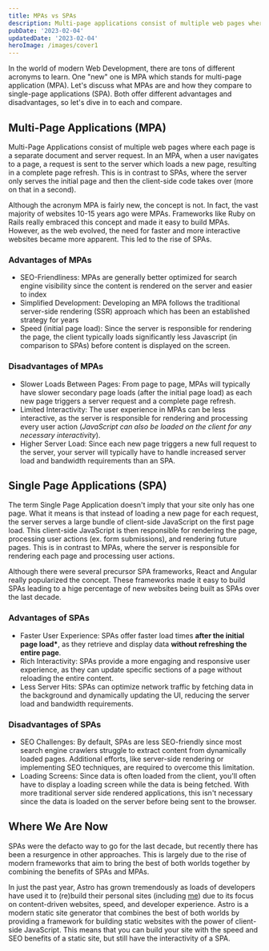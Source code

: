 ```yaml
---
title: MPAs vs SPAs
description: Multi-page applications consist of multiple web pages where each page is a separate document
pubDate: '2023-02-04'
updatedDate: '2023-02-04'
heroImage: /images/cover1
---
```


In the world of modern Web Development, there are tons of different acronyms to learn. One "new" one is MPA which stands for multi-page application (MPA). Let's discuss what MPAs are and how they compare to single-page applications (SPA). Both offer different advantages and disadvantages, so let's dive in to each and compare.

## Multi-Page Applications (MPA)

Multi-Page Applications consist of multiple web pages where each page is a separate document and server request. In an MPA, when a user navigates to a page, a request is sent to the server which loads a new page, resulting in a complete page refresh. This is in contrast to SPAs, where the server only serves the initial page and then the client-side code takes over (more on that in a second).

Although the acronym MPA is fairly new, the concept is not. In fact, the vast majority of websites 10-15 years ago were MPAs. Frameworks like Ruby on Rails really embraced this concept and made it easy to build MPAs. However, as the web evolved, the need for faster and more interactive websites became more apparent. This led to the rise of SPAs.

### Advantages of MPAs

- SEO-Friendliness: MPAs are generally better optimized for search engine visibility since the content is rendered on the server and easier to index
- Simplified Development: Developing an MPA follows the traditional server-side rendering (SSR) approach which has been an established strategy for years
- Speed (initial page load): Since the server is responsible for rendering the page, the client typically loads significantly less Javascript (in comparison to SPAs) before content is displayed on the screen.

### Disadvantages of MPAs

- Slower Loads Between Pages: From page to page, MPAs will typically have slower secondary page loads (after the initial page load) as each new page triggers a server request and a complete page refresh.
- Limited Interactivity: The user experience in MPAs can be less interactive, as the server is responsible for rendering and processing every user action (_JavaScript can also be loaded on the client for any necessary interactivity_).
- Higher Server Load: Since each new page triggers a new full request to the server, your server will typically have to handle increased server load and bandwidth requirements than an SPA.

## Single Page Applications (SPA)

The term Single Page Application doesn't imply that your site only has one page. What it means is that instead of loading a new page for each request, the server serves a large bundle of client-side JavaScript on the first page load. This client-side JavaScript is then responsible for rendering the page, processing user actions (ex. form submissions), and rendering future pages. This is in contrast to MPAs, where the server is responsible for rendering each page and processing user actions.

Although there were several precursor SPA frameworks, React and Angular really popularized the concept. These frameworks made it easy to build SPAs leading to a hige percentage of new websites being built as SPAs over the last decade.

### Advantages of SPAs

- Faster User Experience: SPAs offer faster load times **after the initial page load\***, as they retrieve and display data **without refreshing the entire page**.
- Rich Interactivity: SPAs provide a more engaging and responsive user experience, as they can update specific sections of a page without reloading the entire content.
- Less Server Hits: SPAs can optimize network traffic by fetching data in the background and dynamically updating the UI, reducing the server load and bandwidth requirements.

### Disadvantages of SPAs

- SEO Challenges: By default, SPAs are less SEO-friendly since most search engine crawlers struggle to extract content from dynamically loaded pages. Additional efforts, like server-side rendering or implementing SEO techniques, are required to overcome this limitation.
- Loading Screens: Since data is often loaded from the client, you'll often have to display a loading screen while the data is being fetched. With more traditional server side rendered applications, this isn't necessary since the data is loaded on the server before being sent to the browser.

## Where We Are Now

SPAs were the defacto way to go for the last decade, but recently there has been a resurgence in other approaches. This is largely due to the rise of modern frameworks that aim to bring the best of both worlds together by combining the benefits of SPAs and MPAs.

In just the past year, Astro has grown tremendously as loads of developers have used it to (re)build their personal sites (including [me](https://jamesqquick.com/)) due to its focus on content-driven websites, speed, and developer experience. Astro is a modern static site generator that combines the best of both worlds by providing a framework for building static websites with the power of client-side JavaScript. This means that you can build your site with the speed and SEO benefits of a static site, but still have the interactivity of a SPA.
